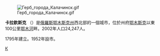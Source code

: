 {{coord|55|03|N|74|34|E|display=title}}

{{Expand Russian}}

[[File:Герб_города_Калачинск.gif|thumb]]

'''卡拉欽斯克''' （{{lang-ru|Кала́чинск}}）是[[俄羅斯|俄羅斯]][[鄂木斯克州|鄂木斯克州]]西北部的一個城市，位於州府[[鄂木斯克|鄂木斯克]]以東100公里[[鄂木河|鄂木河]]畔。2002年人口24,247人。

1795年建立。1952年設市。

{{commonscat|Kalachinsk}}
{{鄂木斯克州行政區劃}}
[[Category:鄂木斯克州城市|К]]